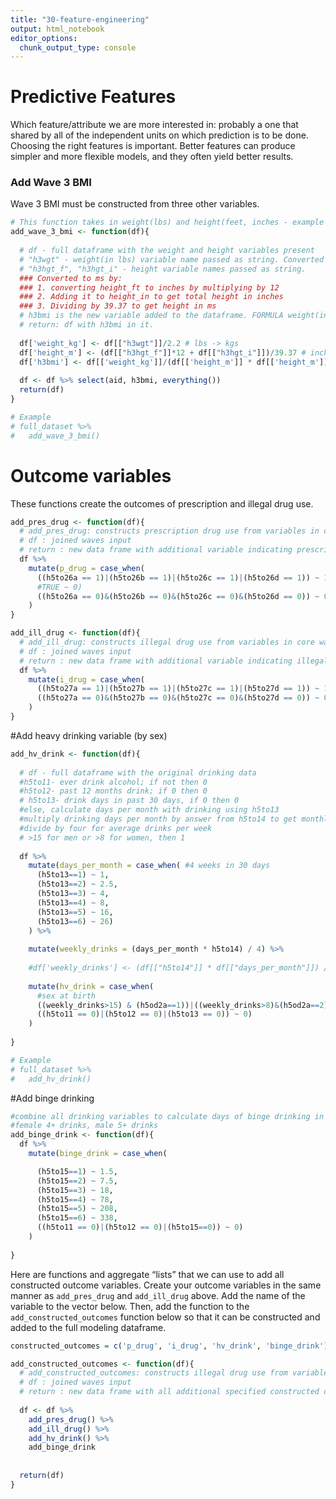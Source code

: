 ```yaml
---
title: "30-feature-engineering"
output: html_notebook
editor_options: 
  chunk_output_type: console
---
```


# Predictive Features

Which feature/attribute we are more interested in: probably a one that shared by all of the independent units on which prediction is to be done. Choosing the right features is important. Better features can produce simpler and more flexible models, and they often yield better results.

### Add Wave 3 BMI
Wave 3 BMI must be constructed from three other variables. 

```r
# This function takes in weight(lbs) and height(feet, inches - example : 6ft 2in) and returns the BMI after converting the weight to kgs and height to ms 
add_wave_3_bmi <- function(df){
  
  # df - full dataframe with the weight and height variables present
  # "h3wgt" - weight(in lbs) variable name passed as string. Converted to kgs by dividing by 2.2
  # "h3hgt_f", "h3hgt_i" - height variable names passed as string. 
  ### Converted to ms by:
  ### 1. converting height_ft to inches by multiplying by 12
  ### 2. Adding it to height_in to get total height in inches
  ### 3. Dividing by 39.37 to get height in ms
  # h3bmi is the new variable added to the dataframe. FORMULA weight(in kgs)/(height(in ms))^2
  # return: df with h3bmi in it. 
  
  df['weight_kg'] <- df[["h3wgt"]]/2.2 # lbs -> kgs
  df['height_m'] <- (df[["h3hgt_f"]]*12 + df[["h3hgt_i"]])/39.37 # inches -> meters
  df['h3bmi'] <- df[['weight_kg']]/(df[['height_m']] * df[['height_m']])  # bmi calculation
  
  df <- df %>% select(aid, h3bmi, everything())
  return(df)
}

# Example
# full_dataset %>% 
#   add_wave_3_bmi()
```

# Outcome variables

These functions create the outcomes of prescription and illegal drug use.
```r
add_pres_drug <- function(df){
  # add_pres_drug: constructs prescription drug use from variables in core wave 5 dataframe
  # df : joined waves input
  # return : new data frame with additional variable indicating prescription drug use
  df %>% 
    mutate(p_drug = case_when(
      ((h5to26a == 1)|(h5to26b == 1)|(h5to26c == 1)|(h5to26d == 1)) ~ 1,
      #TRUE ~ 0)
      ((h5to26a == 0)&(h5to26b == 0)&(h5to26c == 0)&(h5to26d == 0)) ~ 0)
    )
}
```

```r
add_ill_drug <- function(df){
  # add_ill_drug: constructs illegal drug use from variables in core wave 5 dataframe
  # df : joined waves input
  # return : new data frame with additional variable indicating illegal drug use
  df %>% 
    mutate(i_drug = case_when(
      ((h5to27a == 1)|(h5to27b == 1)|(h5to27c == 1)|(h5to27d == 1)) ~ 1,
      ((h5to27a == 0)&(h5to27b == 0)&(h5to27c == 0)&(h5to27d == 0)) ~ 0)
    )
}
```

#Add heavy drinking variable (by sex)
```r
add_hv_drink <- function(df){
  
  # df - full dataframe with the original drinking data
  #h5to11- ever drink alcohol; if not then 0
  #h5to12- past 12 months drink; if 0 then 0
  # h5to13- drink days in past 30 days, if 0 then 0
  #else, calculate days per month with drinking using h5to13
  #multiply drinking days per month by answer from h5to14 to get monthly drinks
  #divide by four for average drinks per week
  # >15 for men or >8 for women, then 1
  
  df %>%  
    mutate(days_per_month = case_when( #4 weeks in 30 days
      (h5to13==1) ~ 1,
      (h5to13==2) ~ 2.5,
      (h5to13==3) ~ 4,
      (h5to13==4) ~ 8,
      (h5to13==5) ~ 16,
      (h5to13==6) ~ 26)
    ) %>%
    
    mutate(weekly_drinks = (days_per_month * h5to14) / 4) %>%
 
    #df['weekly_drinks'] <- (df[["h5to14"]] * df[["days_per_month"]]) / 4
    
    mutate(hv_drink = case_when(
      #sex at birth
      ((weekly_drinks>15) & (h5od2a==1))|((weekly_drinks>8)&(h5od2a==2)) ~ 1,
      ((h5to11 == 0)|(h5to12 == 0)|(h5to13 == 0)) ~ 0)
    )
  
}

# Example
# full_dataset %>% 
#   add_hv_drink()
```

#Add binge drinking
```r
#combine all drinking variables to calculate days of binge drinking in past year
#female 4+ drinks, male 5+ drinks
add_binge_drink <- function(df){
  df %>% 
    mutate(binge_drink = case_when(

      (h5to15==1) ~ 1.5,
      (h5to15==2) ~ 7.5,
      (h5to15==3) ~ 18,
      (h5to15==4) ~ 78,
      (h5to15==5) ~ 208,
      (h5to15==6) ~ 338,
      ((h5to11 == 0)|(h5to12 == 0)|(h5to15==0)) ~ 0)
    )
  
}
```

Here are functions and aggregate "lists" that we can use to add all constructed outcome variables.  Create your outcome variables in the same manner as `add_pres_drug` and `add_ill_drug` above.  Add the name of the variable to the vector below.  Then, add the function to the `add_constructed_outcomes` function below so that it can be constructed and added to the full modeling dataframe.

```r
constructed_outcomes = c('p_drug', 'i_drug', 'hv_drink', 'binge_drink')
```


```r
add_constructed_outcomes <- function(df){
  # add_constructed_outcomes: constructs illegal drug use from variables in core wave 5 dataframe
  # df : joined waves input
  # return : new data frame with all additional specified constructed outcome variables
  
  df <- df %>%
    add_pres_drug() %>%
    add_ill_drug() %>%
    add_hv_drink() %>%
    add_binge_drink
    
  
  return(df)
}

```

